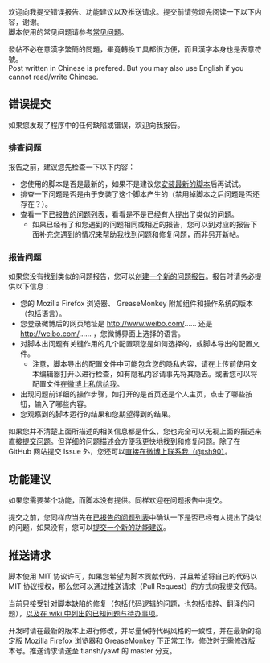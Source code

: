 欢迎向我提交错误报告、功能建议以及推送请求。提交前请劳烦先阅读一下以下内容，谢谢。<br />
脚本使用的常见问题请参考[https://github.com/tiansh/yawf/wiki/%E5%B8%B8%E8%A7%81%E9%97%AE%E9%A2%98 常见问题]。

發帖不必在意漢字繁簡的問題，畢竟轉換工具都很方便，而且漢字本身也是表意符號。<br />
Post written in Chinese is prefered. But you may also use English if you cannot read/write Chinese.

== 错误提交 ==

如果您发现了程序中的任何缺陷或错误，欢迎向我报告。

=== 排查问题 ===

报告之前，建议您先检查一下以下内容：

* 您使用的脚本是否是最新的，如果不是建议您[https://tiansh.github.io/yawf/Yet_Another_Weibo_Filter.user.js 安装最新的脚本]后再试试。
* 排查一下问题是否是由于安装了这个脚本产生的（禁用掉脚本之后问题是否还存在？）。
* 查看一下[https://github.com/tiansh/yawf/issues?q=is%3Aopen+is%3Aissue 已报告的问题列表]，看看是不是已经有人提出了类似的问题。
** 如果已经有了和您遇到的问题相同或相近的报告，您可以到对应的报告下面补充您遇到的情况来帮助我找到问题和修复问题，而非另开新帖。

=== 报告问题 ===

如果您没有找到类似的问题报告，您可以[https://github.com/tiansh/yawf/issues/new 创建一个新的问题报告]。报告时请务必提供以下信息：

* 您的 Mozilla Firefox 浏览器、 GreaseMonkey 附加组件和操作系统的版本（包括语言）。
* 您登录微博后的网页地址是 http://www.weibo.com/…… 还是 http://weibo.com/…… ，您微博界面上选择的语言。
* 对脚本出问题有关键作用的几个配置项您是如何选择的，或脚本导出的配置文件。
** 注意，脚本导出的配置文件中可能包含您的隐私内容，请在上传前使用文本编辑器打开以进行检查，如有隐私内容请事先将其隐去。或者您可以将配置文件[http://weibo.com/tsh90/weibo 在微博上私信给我]。
* 出现问题前详细的操作步骤，如打开的是首页还是个人主页，点击了哪些按钮，输入了哪些内容。
* 您观察到的脚本运行的结果和您期望得到的结果。

如果您并不清楚上面所描述的相关信息都是什么，您也完全可以无视上面的描述来直接[https://github.com/tiansh/yawf/issues/new 提交问题]。但详细的问题描述会方便我更快地找到和修复问题。除了在 GitHub 网站提交 Issue 外，您还可以[http://weibo.com/tsh90/weibo 直接在微博上联系我（@tsh90）]。

== 功能建议 ==

如果您需要某个功能，而脚本没有提供。同样欢迎在问题报告中提交。

提交之前，您同样应当先在[https://github.com/tiansh/yawf/issues?q=is%3Aopen+is%3Aissue 已报告的问题列表]中确认一下是否已经有人提出了类似的问题，如果没有，您可以[https://github.com/tiansh/yawf/issues/new 提交一个新的功能建议]。

== 推送请求 ==

脚本使用 MIT 协议许可，如果您希望为脚本贡献代码，并且希望将自己的代码以 MIT 协议授权，那么您可以通过推送请求（Pull Request）的方式向我提交代码。

当前只接受针对脚本缺陷的修复（包括代码逻辑的问题，也包括措辞、翻译的问题），[https://github.com/tiansh/yawf/wiki/%E5%B7%B2%E7%9F%A5%E9%97%AE%E9%A2%98%E4%B8%8E%E5%BE%85%E5%8A%9E%E4%BA%8B%E9%A1%B9 以及在 wiki 中列出的已知问题与待办事项]。

开发时请在最新的版本上进行修改，并尽量保持代码风格的一致性，并在最新的稳定版 Mozilla Firefox 浏览器和 GreaseMonkey 下正常工作。修改时无需修改版本号。推送请求请送至 tiansh/yawf 的 master 分支。

